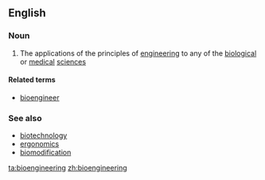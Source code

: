 ==English==

===Noun===
{{wikipedia}}
{{en-noun|-}}

# The applications of the principles of [[engineering]] to any of the [[biological]] or [[medical]] [[science]]s

====Related terms====
*[[bioengineer]]

===See also===
*[[biotechnology]]
*[[ergonomics]]
*[[biomodification]]

[[ta:bioengineering]]
[[zh:bioengineering]]